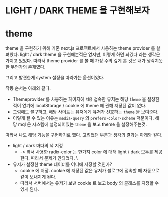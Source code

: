 # LIGHT / DARK THEME 을 구현해보자

# theme

theme 을 구현하기 위해 기존 next.js 프로젝트에서 사용하는 theme provider 를 살펴봤다.
light / dark theme 을 구현해본적은 없지만, 어떻게 하면 되겠다 라는 생각은 가지고 있었다.
따라서 theme provider 를 볼 때 가장 주의 깊게 본 것은 내가 생각치못한 무언가의 존재였다.

그리고 발견한게 system 설정을 따라가는 옵션이었다.

작동 순서는 아래와 같다.

- Themeprovider 를 사용하는 페이지에 `처음` 접속한 유저는 해당 `theme` 을 설정한적이 없기에 localStorage / cookie 에 theme 에 관해 저장된 값이 없다.
- 그럼에도 불구하고, 해당 사이트는 유저에게 유저가 선호하는 `theme` 을 보여준다.
- 이렇게 될 수 있는 이유는 `media-query` 의 `prefers-color-scheme` 덕분이다. 해당 mql 은 시스템에 설정되어있는 `theme` 을 보고 theme 을 설정해주는것.

따라서 나도 해당 기능을 구현하기로 했다. 고려했던 부분과 생각의 결과는 아래와 같다.

- light / dark 마다의 색 지정
  - -> 앞서 사용한 radix-color 는 한가지 color 에 대해 light / dark 모두를 제공한다. 따라서 문제가 안되었다. \
- 유저가 설정한 theme 데이터를 어디에 저장할 것인가?
  - cookie 에 저장. cookie 에 저장된 값은 유저가 블로그에 접속할 때 자동으로 같이 보내지게 된다.
  - 따라서 서버에서는 유저가 보낸 cookie 르 보고 body 의 클래스를 지정할 수 있게 된다.
